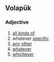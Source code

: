 ==Volapük==

===Adjective===
{{head|vo|adjective}}
# [[all kinds of]]
# whatever [[specific]]
# [[any]] [[other]]
# [[whatever]]
# [[whichever]]
